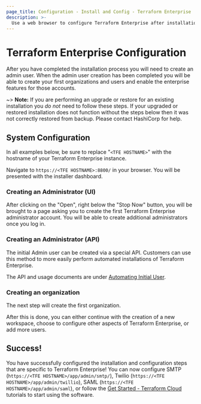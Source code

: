 ```yaml
---
page_title: Configuration - Install and Config - Terraform Enterprise
description: >-
  Use a web browser to configure Terraform Enterprise after installation. Learn how to create an administrator with the UI or HTTP API, and create your first organization.
---
```


# Terraform Enterprise Configuration

After you have completed the installation process you will need to create an
admin user. When the admin user creation has been completed you will
be able to create your first organizations and users and enable the enterprise
features for those accounts.

~> **Note:** If you are performing an upgrade or restore for an existing
installation you _do not_ need to follow these steps. If your upgraded or
restored installation does not function without the steps below then it was not
correctly restored from backup. Please contact HashiCorp for help.

## System Configuration

In all examples below, be sure to replace "`<TFE HOSTNAME>`" with the hostname
of your Terraform Enterprise instance.

Navigate to `https://<TFE HOSTNAME>:8800/` in your browser. You will
be presented with the installer dashboard.

### Creating an Administrator (UI)

After clicking on the "Open", right below the "Stop Now" button, you will
be brought to a page asking you to create the first Terraform Enterprise administrator account.
You will be able to create additional administrators once you log in.

### Creating an Administrator (API)

The initial Admin user can be created via a special API. Customers can use this
method to more easily perform automated installations of Terraform Enterprise.

The API and usage documents are under [Automating Initial User](/terraform/enterprise/install/automated/automating-initial-user).

### Creating an organization

The next step will create the first organization.

After this is done, you can either continue with the creation of a new workspace,
choose to configure other aspects of Terraform Enterprise, or add more users.

## Success!

You have successfully configured the installation and configuration steps that
are specific to Terraform Enterprise! You can now configure SMTP
(`https://<TFE HOSTNAME>/app/admin/smtp/`), Twilio (`https://<TFE HOSTNAME>/app/admin/twillio`),
SAML (`https://<TFE HOSTNAME>/app/admin/saml`), or follow the
[Get Started - Terraform Cloud](/terraform/tutorials/cloud-get-started?utm_source=WEBSITE&utm_medium=WEB_IO&utm_offer=ARTICLE_PAGE&utm_content=DOCS)
tutorials to start using the software.
